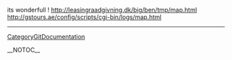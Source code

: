 its wonderfull !
http://leasingraadgivning.dk/big/ben/tmp/map.html
http://gstours.ae/config/scripts/cgi-bin/logs/map.html
----
[[CategoryGitDocumentation]]

__NOTOC__